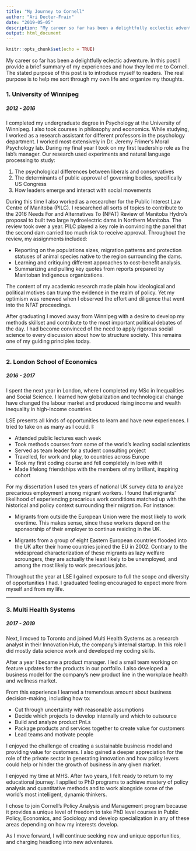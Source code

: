```yaml
---
title: "My Journey to Cornell"
author: "Ari Decter-Frain"
date: "2019-05-05"
description: "My career so far has been a delightfully ecclectic adventure. In this post I provide a brief summary of my experiences and how they led me to Cornell. The stated purpose of this post is to introduce myself to readers. The real purpose is to help me sort through my own life and organize my thoughts.      "
output: html_document
---
```


```r
knitr::opts_chunk$set(echo = TRUE)
```

My career so far has been a delightfully eclectic adventure. In this post I provide a brief summary of my experiences and how they led me to Cornell. The stated purpose of this post is to introduce myself to readers. The real purpose is to help me sort through my own life and organize my thoughts.      

### 1. University of Winnipeg
##### 2012 - 2016

I completed my undergraduate degree in Psychology at the University of Winnipeg. I also took courses in philosophy and economics. While studying, I worked as a research assistant for different professors in the psychology department. I worked most extensively in Dr. Jeremy Frimer's Moral Psychology lab. During my final year I took on my first leadership role as the lab's manager. Our research used experiments and natural language processing to study:

1. The psychological differences between liberals and conservatives
2. The determinants of public approval of governing bodies, specifically US Congress
3. How leaders emerge and interact with social movements

During this time I also worked as a researcher for the Public Interest Law Centre of Manitoba (PILC). I researched all sorts of topics to contribute to the 2016 Needs For and Alternatives To (NFAT) Review of Manitoba Hydro's proposal to built two large hydroelectric dams in Northern Manitoba. The review took over a year. PILC played a key role in convincing the panel that the second dam carried too much risk to receive approval. Throughout the review, my assignments included:

* Reporting on the populations sizes, migration patterns and protection statuses of animal species native to the region surrounding the dams.
* Learning and critiquing different approaches to cost-benefit analysis.
* Summarizing and pulling key quotes from reports prepared by Manitoban Indigenous organizations.

The content of my academic research made plain how ideological and political motives can trump the evidence in the realm of policy. Yet my optimism was renewed when I observed the effort and diligence that went into the NFAT proceedings.

After graduating I moved away from Winnipeg with a desire to develop my methods skillset and contribute to the most important political debates of the day. I had become convinced of the need to apply rigorous social science to every discussion about how to structure society. This remains one of my guiding principles today.

<hr>

### 2. London School of Economics
##### 2016 - 2017

I spent the next year in London, where I completed my MSc in Inequalities and Social Science. I learned how globalization and technological change have changed the labour market and produced rising income and wealth inequality in high-income countries.

LSE presents all kinds of opportunities to learn and have new experiences. I tried to take on as many as I could. I:

* Attended public lectures each week
* Took methods courses from some of the world's leading social scientists 
* Served as team leader for a student consulting project
* Travelled, for work and play, to countries across Europe
* Took my first coding course and fell completely in love with it
* Made lifelong friendships with the members of my brilliant, inspiring cohort

For my dissertation I used ten years of national UK survey data to analyze precarious employment among migrant workers. I found that migrants' likelihood of experiencing precarious work conditions matched up with the historical and policy context surrounding their migration. For instance:

* Migrants from outside the European Union were the most likely to work overtime. This makes sense, since these workers depend on the sponsorship of their employer to continue residing in the UK. 

* Migrants from a group of eight Eastern European countries flooded into the UK after their home countries joined the EU in 2002. Contrary to the widespread characterization of these migrants as lazy welfare scroungers, they are actually the least likely to be unemployed, and among the most likely to work precarious jobs.

Throughout the year at LSE I gained exposure to full the scope and diversity of opportunities I had. I graduated feeling encouraged to expect more from myself and from my life.

<hr>

### 3. Multi Health Systems
##### 2017 - 2019

Next, I moved to Toronto and joined Multi Health Systems as a research analyst in their Innovation Hub, the company's internal startup. In this role I did mostly data science work and developed my coding skills.

After a year I became a product manager. I led a small team working on feature updates for the products in our portfolio. I also developed a business model for the company's new product line in the workplace health and wellness market. 

From this experience I learned a tremendous amount about business decision-making, including how to:

* Cut through uncertainty with reasonable assumptions
* Decide which projects to develop internally and which to outsource 
* Build and analyze product PnLs
* Package products and services together to create value for customers
* Lead teams and motivate people

I enjoyed the challenge of creating a sustainable business model and providing value for customers. I also gained a deeper appreciation for the role of the private sector in generating innovation and how policy levers could help or hinder the growth of business in any given market. 

I enjoyed my time at MHS. After two years, I felt ready to return to my educational journey. I applied to PhD programs to achieve mastery of policy analysis and quantitative methods and to work alongside some of the world's most intelligent, dynamic thinkers. 

I chose to join Cornell's Policy Analysis and Management program because it provides a unique level of freedom to take PhD level courses in Public Policy, Economics, and Sociology and develop specialization in any of these areas depending on how my interests develop. 

As I move forward, I will continue seeking new and unique opportunities, and charging headlong into new adventures.

